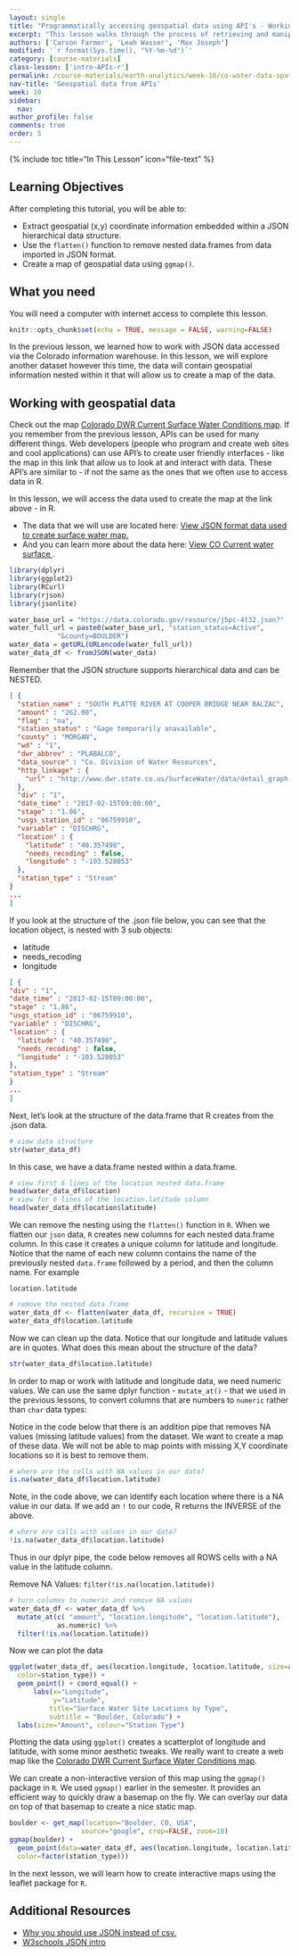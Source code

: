 ```yaml
---
layout: single
title: "Programmatically accessing geospatial data using API's - Working with and mapping JSON data from the Colorado Information Warehouse in R"
excerpt: "This lesson walks through the process of retrieving and manipulating surface water data housed in the Colorado Information Warehouse. These data are stored in JSON format with spatial x, y information that support mapping."
authors: ['Carson Farmer', 'Leah Wasser', 'Max Joseph']
modified: '`r format(Sys.time(), "%Y-%m-%d")`'
category: [course-materials]
class-lesson: ['intro-APIs-r']
permalink: /course-materials/earth-analytics/week-10/co-water-data-spatial-r/
nav-title: 'Geospatial data from APIs'
week: 10
sidebar:
  nav:
author_profile: false
comments: true
order: 5
---
```



{% include toc title="In This Lesson" icon="file-text" %}

<div class='notice--success' markdown="1">

## <i class="fa fa-graduation-cap" aria-hidden="true"></i> Learning Objectives

After completing this tutorial, you will be able to:

* Extract geospatial (x,y) coordinate information embedded within a JSON hierarchical data structure.
* Use the `flatten()` function to remove nested data.frames from data imported in JSON format.
* Create a map of geospatial data using `ggmap()`.

## <i class="fa fa-check-square-o fa-2" aria-hidden="true"></i> What you need

You will need a computer with internet access to complete this lesson.

</div>

```r
knitr::opts_chunk$set(echo = TRUE, message = FALSE, warning=FALSE)

```

In the previous lesson, we learned how to work with JSON data accessed
via the Colorado information warehouse. In this lesson, we will explore another
dataset however this time, the data will contain geospatial information nested
within it that will allow us to create a map of the data.


## Working with geospatial data

Check out the map <a href="https://data.colorado.gov/Water/DWR-Current-Surface-Water-Conditions-Map-Statewide/j5pc-4t32" target="_blank"> Colorado DWR Current Surface Water Conditions map</a>. If you remember from the previous lesson, APIs can be used for
many different things. Web developers (people who program and create web sites and
cool applications) can use API's to create user friendly interfaces - like the
map in this link that allow us to look at and interact with data. These API's
are similar to - if not the same as the ones that we often use to access data in R.

In this lesson, we will access the data used to create the map at the link above -
in R.

* The data that we will use are located here: <a href="https://data.colorado.gov/resource/j5pc-4t32.json" target="_blank">View JSON format data used to create surface water map.</a>
* And you can learn more about the data here: <a href="https://data.colorado.gov/Water/DWR-Current-Surface-Water-Conditions/4yw9-a5y6" target="_blank">View CO Current water surface </a>.

```r
library(dplyr)
library(ggplot2)
library(RCurl)
library(rjson)
library(jsonlite)
```

```r

water_base_url = "https://data.colorado.gov/resource/j5pc-4t32.json?"
water_full_url = paste0(water_base_url, "station_status=Active",
            "&county=BOULDER")
water_data = getURL(URLencode(water_full_url))
water_data_df <- fromJSON(water_data)

```

Remember that the JSON structure supports hierarchical data and can be NESTED.

```json
[ {
  "station_name" : "SOUTH PLATTE RIVER AT COOPER BRIDGE NEAR BALZAC",
  "amount" : "262.00",
  "flag" : "na",
  "station_status" : "Gage temporarily anavailable",
  "county" : "MORGAN",
  "wd" : "1",
  "dwr_abbrev" : "PLABALCO",
  "data_source" : "Co. Division of Water Resources",
  "http_linkage" : {
    "url" : "http://www.dwr.state.co.us/SurfaceWater/data/detail_graph.aspx?ID=PLABALCO&MTYPE=DISCHRG"
  },
  "div" : "1",
  "date_time" : "2017-02-15T09:00:00",
  "stage" : "1.86",
  "usgs_station_id" : "06759910",
  "variable" : "DISCHRG",
  "location" : {
    "latitude" : "40.357498",
    "needs_recoding" : false,
    "longitude" : "-103.528053"
  },
  "station_type" : "Stream"
}
...
]
```


If you look at the structure of the .json file below, you can see that the location
object, is nested with 3 sub objects:

* latitude
* needs_recoding
* longitude


```json
[ {
"div" : "1",
"date_time" : "2017-02-15T09:00:00",
"stage" : "1.86",
"usgs_station_id" : "06759910",
"variable" : "DISCHRG",
"location" : {
  "latitude" : "40.357498",
  "needs_recoding" : false,
  "longitude" : "-103.528053"
},
"station_type" : "Stream"
}
...
]
```

Next, let's look at the structure of the data.frame that R creates from the
.json data.

```r
# view data structure
str(water_data_df)
```

In this case, we have a data.frame nested within a data.frame.

```r
# view first 6 lines of the location nested data.frame
head(water_data_df$location)
# view for 6 lines of the location.latitude column
head(water_data_df$location$latitude)
```

We can remove the nesting using the `flatten()` function in `R`. When we flatten
our `json` data, `R` creates new columns for each nested data.frame column. In this
case it creates a unique column for latitude and longitude. Notice that the name
of each new column contains the name of the previously nested `data.frame` followed
by a period, and then the column name. For example

`location.latitude`


```r
# remove the nested data frame
water_data_df <- flatten(water_data_df, recursive = TRUE)
water_data_df$location.latitude

```
Now we can clean up the data. Notice that our longitude and latitude values
are in quotes. What does this mean about the structure of the data?


```r
str(water_data_df$location.latitude)
```

In order to map or work with latitude and longitude data, we need numeric values.
We can use the same dplyr function - `mutate_at()` - that we used in the
previous lessons, to convert columns that are numbers to `numeric` rather than
`char` data types:

Notice in the code below that there is an addition pipe that removes NA values
(missing latitude values) from the dataset. We want to create a map of these
data. We will not be able to map points with missing X,Y coordinate locations
so it is best to remove them.

```r
# where are the cells with NA values in our data?
is.na(water_data_df$location.latitude)
```

Note, in the code above, we can identify each location where there is a NA value
in our data. If we add an `!` to our code, R returns the INVERSE of the above.

```r
# where are calls with values in our data?
!is.na(water_data_df$location.latitude)
```

Thus in our dplyr pipe, the code below removes all ROWS cells with a NA value
in the latitude column.

Remove NA Values: `filter(!is.na(location.latitude))`

```r
# turn columns to numeric and remove NA values
water_data_df <- water_data_df %>%
  mutate_at(c( "amount", "location.longitude", "location.latitude"),
            as.numeric) %>%
  filter(!is.na(location.latitude))
```

Now we can plot the data

```r
ggplot(water_data_df, aes(location.longitude, location.latitude, size=amount,
  color=station_type)) +
  geom_point() + coord_equal() +
      labs(x="Longitude",
           y="Latitude",
          title="Surface Water Site Locations by Type",
          subtitle = "Boulder, Colorado") +
  labs(size="Amount", colour="Station Type")

```

Plotting the data using `ggplot()` creates a scatterplot of longitude and latitude,
with some minor aesthetic tweaks. We really want to create a web
map like the <a href="https://data.colorado.gov/Water/DWR-Current-Surface-Water-Conditions-Map-Statewide/j5pc-4t32" target="_blank"> Colorado DWR Current Surface Water Conditions map</a>.


We can create a non-interactive version of this map using the `ggmap()`
package in `R`. We used `ggmap()` earlier in the semester. It provides an
efficient way to quickly draw a basemap on the fly. We can overlay our data
on top of that basemap to create a nice static map.

```r
boulder <- get_map(location="Boulder, CO, USA",
                  source="google", crop=FALSE, zoom=10)
ggmap(boulder) +
  geom_point(data=water_data_df, aes(location.longitude, location.latitude, size=amount,
  color=factor(station_type)))
```

In the next lesson, we will learn how to create interactive maps using the leaflet
package for `R`.

<div class="notice--info" markdown="1">

## Additional Resources

* <a href="https://blog.datafiniti.co/4-reasons-you-should-use-json-instead-of-csv-2cac362f1943" target="_blank">Why you should use JSON instead of csv.</a>
* <a href="https://www.w3schools.com/js/js_json_intro.asp" target="_blank">W3schools JSON intro </a>

</div>
